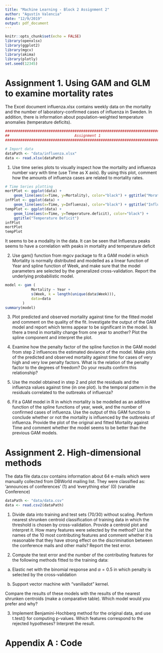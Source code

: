 ```yaml
---
title: "Machine Learning - Block 2 Assignment 2"
author: "Agustín Valencia"
date: "12/9/2019"
output: pdf_document
---
```


```r
knitr::opts_chunk$set(echo = FALSE)
library(openxlsx)
library(ggplot2)
library(mgcv)
library(akima)
library(plotly)
set.seed(12345)
```

# Assignment 1. Using GAM and GLM to examine mortality rates

The Excel document influenza.xlsx contains weekly data on the mortality and the number of laboratory-confirmed cases of influenza in Sweden. In addition, there is information about population-weighted temperature anomalies (temperature deficits).

```r
##############################################################################
##                              Assignment 1
##############################################################################

# Import data
dataPath <- "data/influenza.xlsx"
data <- read.xlsx(dataPath)
```


1. Use time series plots to visually inspect how the mortality and influenza number vary with time (use Time as X axis). By using this plot, comment how the amounts of influenza cases are related to mortality rates.

```r

# Time Series plotting
mortPlot <- ggplot(data) + 
    geom_line(aes(x=Time, y=Mortality), color="black") + ggtitle("Moratility")
infPlot <- ggplot(data) + 
    geom_line(aes(x=Time, y=Influenza), color="black") + ggtitle("Influenza")
tempPlot <- ggplot(data) + 
    geom_line(aes(x=Time, y=Temperature.deficit), color="black") + 
    ggtitle("Temperature Deficit")
infPlot
mortPlot
tempPlot
```

It seems to be a modality in the data. It can be seen that Influenza peaks seems to have a correlation with peaks in mortality and temperature deficit

2. Use gam() function from mgcv package to fit a GAM model in which Mortality is normally distributed and modelled as a linear function of Year and spline function of Week, and make sure that the model parameters are selected by the generalized cross-validation. Report the underlying probabilistic model.

```r
model <- gam (
            Mortality ~ Year +  
            s(Week, k = length(unique(data$Week))), 
            data=data
        )
summary(model)
```



3. Plot predicted and observed mortality against time for the fitted model and comment on the quality of the fit. Investigate the output of the GAM model and report which terms appear to be significant in the model. Is there a trend in mortality change from one year to another? Plot the spline component and interpret the plot.

4. Examine how the penalty factor of the spline function in the GAM model from step 2 influences the estimated deviance of the model. Make plots of the predicted and observed mortality against time for cases of very high and very low penalty factors. What is the relation of the penalty factor to the degrees of freedom? Do your results confirm this relationship?

5. Use the model obtained in step 2 and plot the residuals and the influenza values against time (in one plot). Is the temporal pattern in the residuals correlated to the outbreaks of influenza?

6. Fit a GAM model in R in which mortality is be modelled as an additive function of the spline functions of year, week, and the number of confirmed cases of influenza. Use the output of this GAM function to conclude whether or not the mortality is influenced by the outbreaks of influenza. Provide the plot of the original and fitted Mortality against Time and comment whether the model seems to be better than the previous GAM models.







# Assignment 2. High-dimensional methods

The data file data.csv contains information about 64 e-mails which were manually collected from DBWorld mailing list. They were classified as: 'announces of conferences' (1) and 'everything else' (0) (variable Conference)

```r
dataPath <- "data/data.csv"
data <- read.csv2(dataPath)
```


1. Divide data into training and test sets (70/30) without scaling. Perform nearest shrunken centroid classification of training data in which the threshold is chosen by cross-validation. Provide a centroid plot and interpret it. How many features were selected by the method? List the names of the 10 most contributing features and comment whether it is reasonable that they have strong effect on the discrimination between the conference mails and other mails? Report the test error.

2. Compute the test error and the number of the contributing features for the following methods fitted to the training data:

a. Elastic net with the binomial response and $\alpha=0.5$ in which penalty is selected by the cross-validation

b. Support vector machine with “vanilladot” kernel.

Compare the results of these models with the results of the nearest shrunken centroids (make a comparative table). Which model would you prefer and why?

3. Implement Benjamini-Hochberg method for the original data, and use t.test() for computing p-values. Which features correspond to the rejected hypotheses? Interpret the result.



\newpage

# Appendix A : Code

```r
```

